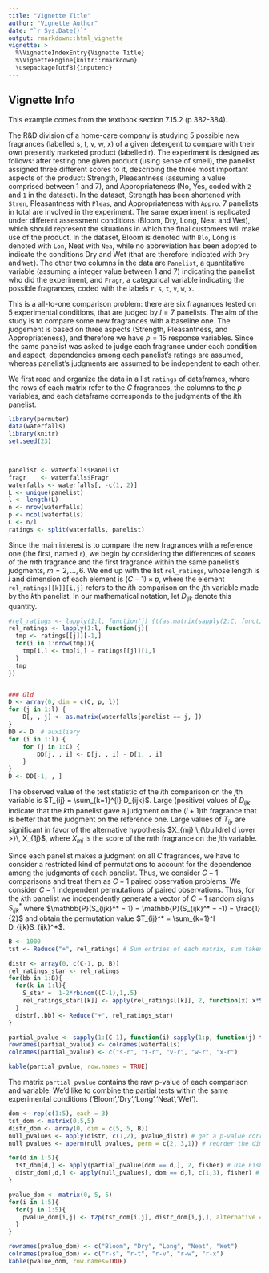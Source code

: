 ```yaml
---
title: "Vignette Title"
author: "Vignette Author"
date: "`r Sys.Date()`"
output: rmarkdown::html_vignette
vignette: >
  %\VignetteIndexEntry{Vignette Title}
  %\VignetteEngine{knitr::rmarkdown}
  \usepackage[utf8]{inputenc}
---
```



## Vignette Info
This example comes from the textbook section 7.15.2 (p 382-384).

The R&D division of a home-care company is studying 5 possible new fragrances (labelled s, t, v, w, x) of a given detergent to compare with their own presently marketed product (labelled r). The experiment is designed as follows: after testing one given product (using sense of smell), the panelist assigned three different scores to it, describing the three most important aspects of the product: Strength, Pleasantness (assuming a value comprised between 1 and 7), and Appropriateness (No, Yes, coded with `2` and `1` in the dataset). In the dataset, Strength has been shortened with `Stren`, Pleasantness with `Pleas`, and Appropriateness with `Appro`. 7 panelists in total are involved in the experiment. The same experiment is replicated under different assessment conditions (Bloom, Dry, Long, Neat and Wet), which should represent the situations in which the final customers will make use of the product. In the dataset, Bloom is denoted with `Blo`, Long is denoted with `Lon`, Neat with `Nea`, while no abbreviation has been adopted to indicate the conditions Dry and Wet (that are therefore indicated with `Dry` and `Wet`). The other two columns in the data are `Panelist`, a quantitative variable (assuming a integer value between 1 and 7) indicating the panelist who did the experiment, and `Fragr`, a categorical variable indicating the possible fragrances, coded with the labels `r`, `s`, `t`, `v`, `w`, `x`.


This is a all-to-one comparison problem: there are six fragrances tested on 5 experimental conditions, that are judged by $l = 7$ panelists. The aim of the study is to compare some new fragrances with a baseline one. The judgement is based on three aspects (Strength, Pleasantness, and Appropriateness), and therefore we have $p = 15$ response variables. Since the same panelist was asked to judge each fragrance under each condition and aspect, dependencies among each panelist's ratings are assumed, whereas panelist's judgments are assumed to be independent to each other.


We first read and organize the data in a list `ratings` of dataframes, where the rows of each matrix refer to the $C$ fragrances, the columns to the $p$ variables, and each dataframe corresponds to the judgments of the $l$th panelist.

```r
library(permuter)
data(waterfalls)
library(knitr)
set.seed(23)
 


panelist <- waterfalls$Panelist
fragr    <- waterfalls$Fragr
waterfalls <- waterfalls[, -c(1, 2)]
L <- unique(panelist)
l <- length(L)
n <- nrow(waterfalls)
p <- ncol(waterfalls)
C <- n/l
ratings <- split(waterfalls, panelist)

```
Since the main interest is to compare the new fragrances with a reference one (the first, named `r`), we begin by considering the differences of scores of the $m$th fragrance and the first fragrance within the same panelist's judgments, $m = 2,\dots,6$. We end up with the list `rel_ratings`, whose length is $l$ and dimension of each element is $(C-1) \times p$, where the element `rel_ratings[[k]][i,j]` refers to the $i$th comparison on the $j$th variable made by the $k$th panelist. In our mathematical notation, let $D_{ijk}$ denote this quantity.

```r
#rel_ratings <- lapply(1:l, function(j) {t(as.matrix(sapply(2:C, function(i) (ratings[[j]][i,] - ratings[[j]][1,]))))}) # the first row is the fragrance `r`
rel_ratings <- lapply(1:l, function(j){
  tmp <- ratings[[j]][-1,]
  for(i in 1:nrow(tmp)){
    tmp[i,] <- tmp[i,] - ratings[[j]][1,]
  }
  tmp
})


### Old
D <- array(0, dim = c(C, p, l))
for (j in 1:l) {
    D[, , j] <- as.matrix(waterfalls[panelist == j, ])
}
DD <- D  # auxiliary
for (i in 1:l) {
    for (j in 1:C) {
        DD[j, , i] <- D[j, , i] - D[1, , i]
    }
}
D <- DD[-1, , ]
```

The observed value of the test statistic of the $i$th comparison on the $j$th variable is $T_{ij} = \sum_{k=1}^{l} D_{ijk}$. Large (positive) values of $D_{ijk}$ indicate that the $k$th panelist gave a judgment on the $(i+1)$th fragrance that is better that the judgment on the reference one. Large values of $T_{ij}$, are significant in favor of the alternative hypothesis $X_{mj} \,{\buildrel d \over >}\, X_{1j}$, where $X_{mj}$ is the score of the $m$th fragrance on the $j$th variable.

Since each panelist makes a judgment on all $C$ fragrances, we have to consider a restricted kind of permutations to account for the dependence among the judgments of each panelist. Thus, we consider $C-1$ comparisons and treat them as $C-1$ paired observation problems. We consider $C-1$ independent permutations of paired observations. Thus, for the $k$th panelist we independently generate a vector of $C-1$ random signs $S_{ijk}^*$ where $\mathbb{P}(S_{ijk}^* = 1) = \mathbb{P}(S_{ijk}^* = -1) = \frac{1}{2}$ and obtain the permutation value $T_{ij}^* = \sum_{k=1}^l D_{ijk}S_{ijk}^*$.
```r
B <- 1000
tst <- Reduce("+", rel_ratings) # Sum entries of each matrix, sum taken over the list

distr <- array(0, c(C-1, p, B))
rel_ratings_star <- rel_ratings
for(bb in 1:B){
  for(k in 1:l){
    S_star =  1-2*rbinom((C-1),1,.5)
    rel_ratings_star[[k]] <- apply(rel_ratings[[k]], 2, function(x) x*S_star)
  }
  distr[,,bb] <- Reduce("+", rel_ratings_star)
}

partial_pvalue <- sapply(1:(C-1), function(i) sapply(1:p, function(j) t2p(tst[i,j], distr[i,j,], alternative = "greater")))
rownames(partial_pvalue) <- colnames(waterfalls)
colnames(partial_pvalue) <- c("s-r", "t-r", "v-r", "w-r", "x-r")

kable(partial_pvalue, row.names = TRUE)
```

The matrix `partial_pvalue` contains the raw p-value of each comparison and variable. We'd like to combine the partial tests within the same experimental conditions ('Bloom','Dry','Long','Neat','Wet').
```r
dom <- rep(c(1:5), each = 3)
tst_dom <- matrix(0,5,5)
distr_dom <- array(0, dim = c(5, 5, B))
null_pvalues <- apply(distr, c(1,2), pvalue_distr) # get a p-value corresponding to each null test statistic
null_pvalues <- aperm(null_pvalues, perm = c(2, 3,1)) # reorder the dimensions; apply switches them.

for(d in 1:5){
  tst_dom[d,] <- apply(partial_pvalue[dom == d,], 2, fisher) # Use Fisher to combine p-values for each experimental condition
  distr_dom[,d,] <- apply(null_pvalues[, dom == d,], c(1,3), fisher) # Do the same with the null distribution p-values
}

pvalue_dom <- matrix(0, 5, 5)
for(i in 1:5){
  for(j in 1:5){
    pvalue_dom[i,j] <- t2p(tst_dom[i,j], distr_dom[i,j,], alternative = "greater") # Use t2p to get a p-value for the combined stats
  }
}

rownames(pvalue_dom) <- c("Bloom", "Dry", "Long", "Neat", "Wet")
colnames(pvalue_dom) <- c("r-s", "r-t", "r-v", "r-w", "r-x")
kable(pvalue_dom, row.names=TRUE) 


```